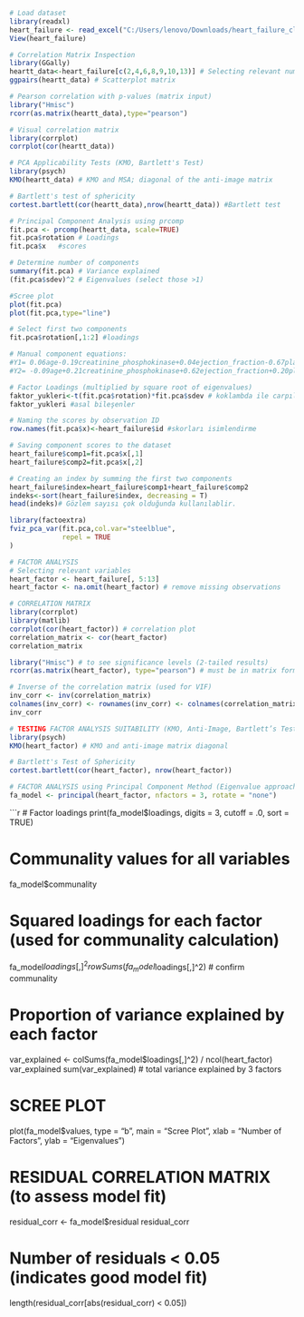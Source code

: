 ```r
# Load dataset
library(readxl)
heart_failure <- read_excel("C:/Users/lenovo/Downloads/heart_failure_clinical_records.xlsx")
View(heart_failure)
```

```r
# Correlation Matrix Inspection
library(GGally)
heartt_data<-heart_failure[c(2,4,6,8,9,10,13)] # Selecting relevant numeric variables
ggpairs(heartt_data) # Scatterplot matrix
```

```r
# Pearson correlation with p-values (matrix input)
library("Hmisc") 
rcorr(as.matrix(heartt_data),type="pearson") 
```

```r
# Visual correlation matrix
library(corrplot)
corrplot(cor(heartt_data)) 
```

```r
# PCA Applicability Tests (KMO, Bartlett's Test)
library(psych)
KMO(heartt_data) # KMO and MSA; diagonal of the anti-image matrix
```

```r
# Bartlett's test of sphericity
cortest.bartlett(cor(heartt_data),nrow(heartt_data)) #Bartlett test 
```

```r
# Principal Component Analysis using prcomp
fit.pca <- prcomp(heartt_data, scale=TRUE) 
fit.pca$rotation # Loadings
fit.pca$x   #scores
```

```r
# Determine number of components
summary(fit.pca) # Variance explained
(fit.pca$sdev)^2 # Eigenvalues (select those >1)
```

```r
#Scree plot
plot(fit.pca)
plot(fit.pca,type="line")
```

```r
# Select first two components
fit.pca$rotation[,1:2] #loadings
```

```r
# Manual component equations:
#Y1= 0.06age-0.19creatinine_phosphokinase+0.04ejection_fraction-0.67platelets-0.66serum_creatinine+0.17serum_sodium+0.15time
#Y2= -0.09age+0.21creatinine_phosphokinase+0.62ejection_fraction+0.20platelets+0.005serum_creatinine+0.63serum_sodium+0.32time
```

```r
# Factor Loadings (multiplied by square root of eigenvalues)
faktor_yukleri<-t(fit.pca$rotation)*fit.pca$sdev # koklambda ile carpılmıs hali bu da bizi faktore goturuyor
faktor_yukleri #asal bileşenler
```

```r
# Naming the scores by observation ID
row.names(fit.pca$x)<-heart_failure$id #skorları isimlendirme 
```

```r
# Saving component scores to the dataset
heart_failure$comp1=fit.pca$x[,1] 
heart_failure$comp2=fit.pca$x[,2] 
```

```r
# Creating an index by summing the first two components
heart_failure$index=heart_failure$comp1+heart_failure$comp2
indeks<-sort(heart_failure$index, decreasing = T)
head(indeks)# Gözlem sayısı çok olduğunda kullanılablir.
```

```r
library(factoextra)
fviz_pca_var(fit.pca,col.var="steelblue",
             repel = TRUE 
)
```

```r
# FACTOR ANALYSIS
# Selecting relevant variables
heart_factor <- heart_failure[, 5:13]
heart_factor <- na.omit(heart_factor) # remove missing observations
```

```r
# CORRELATION MATRIX
library(corrplot)
library(matlib)
corrplot(cor(heart_factor)) # correlation plot
correlation_matrix <- cor(heart_factor)
correlation_matrix
```

```r
library("Hmisc") # to see significance levels (2-tailed results)
rcorr(as.matrix(heart_factor), type="pearson") # must be in matrix format
```

```r
# Inverse of the correlation matrix (used for VIF)
inv_corr <- inv(correlation_matrix)
colnames(inv_corr) <- rownames(inv_corr) <- colnames(correlation_matrix)
inv_corr
```

```r
# TESTING FACTOR ANALYSIS SUITABILITY (KMO, Anti-Image, Bartlett’s Test)
library(psych)
KMO(heart_factor) # KMO and anti-image matrix diagonal
```

```r
# Bartlett's Test of Sphericity
cortest.bartlett(cor(heart_factor), nrow(heart_factor))
```

```r
# FACTOR ANALYSIS using Principal Component Method (Eigenvalue approach)
fa_model <- principal(heart_factor, nfactors = 3, rotate = "none")
```

```r
# Factor loadings
print(fa_model$loadings, digits = 3, cutoff = .0, sort = TRUE)

# Communality values for all variables
fa_model$communality

# Squared loadings for each factor (used for communality calculation)
fa_model$loadings[,]^2
rowSums(fa_model$loadings[,]^2) # confirm communality

# Proportion of variance explained by each factor
var_explained <- colSums(fa_model$loadings[,]^2) / ncol(heart_factor)
var_explained
sum(var_explained) # total variance explained by 3 factors

# SCREE PLOT
plot(fa_model$values, type = "b", main = "Scree Plot", xlab = "Number of Factors", ylab = "Eigenvalues")

# RESIDUAL CORRELATION MATRIX (to assess model fit)
residual_corr <- fa_model$residual
residual_corr

# Number of residuals < 0.05 (indicates good model fit)
length(residual_corr[abs(residual_corr) < 0.05])


